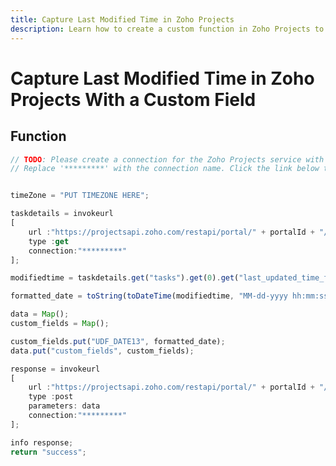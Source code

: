 ```yaml
---
title: Capture Last Modified Time in Zoho Projects
description: Learn how to create a custom function in Zoho Projects to capture the last modified time of a task.
---
```


# Capture Last Modified Time in Zoho Projects With a Custom Field

## Function

```javascript
// TODO: Please create a connection for the Zoho Projects service with the scopes "ZohoProjects.tasks.ALL"
// Replace '*********' with the connection name. Click the link below to learn how to create the connection.


timeZone = "PUT TIMEZONE HERE";

taskdetails = invokeurl
[
    url :"https://projectsapi.zoho.com/restapi/portal/" + portalId + "/projects/" + projectId + "/tasks/" + taskId + "/"
    type :get
    connection:"*********"
];

modifiedtime = taskdetails.get("tasks").get(0).get("last_updated_time_format");

formatted_date = toString(toDateTime(modifiedtime, "MM-dd-yyyy hh:mm:ss a"), "MM-dd-YYYY HH:mm:ss");

data = Map();
custom_fields = Map();

custom_fields.put("UDF_DATE13", formatted_date);
data.put("custom_fields", custom_fields);

response = invokeurl
[
    url :"https://projectsapi.zoho.com/restapi/portal/" + portalId + "/projects/" + projectId + "/tasks/" + taskId + "/"
    type :post
    parameters: data
    connection:"*********"
];

info response;
return "success";
